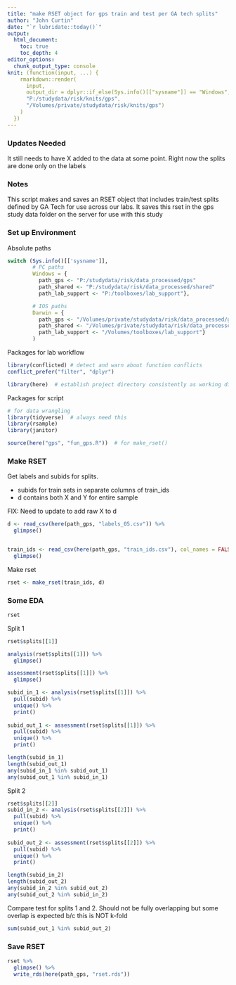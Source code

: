 ```yaml
---
title: "make RSET object for gps train and test per GA tech splits"
author: "John Curtin"
date: "`r lubridate::today()`"
output: 
  html_document:
    toc: true 
    toc_depth: 4
editor_options: 
  chunk_output_type: console
knit: (function(input, ...) {
    rmarkdown::render(
      input,
      output_dir = dplyr::if_else(Sys.info()[["sysname"]] == "Windows",
      "P:/studydata/risk/knits/gps", 
      "/Volumes/private/studydata/risk/knits/gps")
    )
  })
---
```

### Updates Needed
It still needs to have X added to the data at some point.  Right now the splits are
done only on the labels

### Notes

This script makes and saves an RSET object that includes train/test splits
defined by GA Tech for use across our labs. It saves this rset in the gps study 
data folder on the server for use with this study


### Set up Environment

Absolute paths
```r

switch (Sys.info()[['sysname']],
        # PC paths
        Windows = {
          path_gps <- "P:/studydata/risk/data_processed/gps"
          path_shared <- "P:/studydata/risk/data_processed/shared"
          path_lab_support <- "P:/toolboxes/lab_support"},

        # IOS paths
        Darwin = {
          path_gps <- "/Volumes/private/studydata/risk/data_processed/gps"
          path_shared <- "/Volumes/private/studydata/risk/data_processed/shared"
          path_lab_support <- "/Volumes/toolboxes/lab_support"}
        )
```


Packages for lab workflow 
```r

library(conflicted) # detect and warn about function conflicts
conflict_prefer("filter", "dplyr")

library(here)  # establish project directory consistently as working directory
```

Packages for script
```r

# for data wrangling
library(tidyverse)  # always need this
library(rsample)
library(janitor)

source(here("gps", "fun_gps.R"))  # for make_rset()
```


### Make RSET

Get labels and subids for splits. 

* subids for train sets in separate columns of train_ids
* d contains both X and Y for entire sample

FIX: Need to update to add raw X to d
```r
d <- read_csv(here(path_gps, "labels_05.csv")) %>% 
  glimpse()


train_ids <- read_csv(here(path_gps, "train_ids.csv"), col_names = FALSE) %>% 
  glimpse()
```

Make rset
```r
rset <- make_rset(train_ids, d)
```

### Some EDA
```r
rset
```

Split 1
```r
rset$splits[[1]]

analysis(rset$splits[[1]]) %>% 
  glimpse()

assessment(rset$splits[[1]]) %>% 
  glimpse()

subid_in_1 <- analysis(rset$splits[[1]]) %>% 
  pull(subid) %>% 
  unique() %>% 
  print()
  
subid_out_1 <- assessment(rset$splits[[1]]) %>% 
  pull(subid) %>% 
  unique() %>% 
  print()

length(subid_in_1)
length(subid_out_1)
any(subid_in_1 %in% subid_out_1)
any(subid_out_1 %in% subid_in_1)


```

Split 2
```r
rset$splits[[2]]
subid_in_2 <- analysis(rset$splits[[2]]) %>% 
  pull(subid) %>% 
  unique() %>% 
  print()
  
subid_out_2 <- assessment(rset$splits[[2]]) %>% 
  pull(subid) %>% 
  unique() %>% 
  print()

length(subid_in_2)
length(subid_out_2)
any(subid_in_2 %in% subid_out_2)
any(subid_out_2 %in% subid_in_2)
```

Compare test for splits 1 and 2.  Should not be fully overlapping but some 
overlap is expected b/c this is NOT k-fold
```r
sum(subid_out_1 %in% subid_out_2)
```

### Save RSET
```r
rset %>% 
  glimpse() %>% 
  write_rds(here(path_gps, "rset.rds"))
```